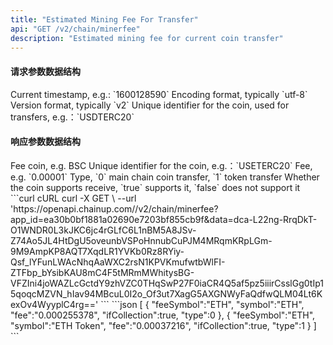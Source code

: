 ---
title: "Estimated Mining Fee For Transfer"
api: "GET /v2/chain/minerfee"
description: "Estimated mining fee for current coin transfer"
---

#### 请求参数数据结构
<ParamField query="time" type="long" required>
    Current timestamp, e.g.: `1600128590`
</ParamField>
<ParamField query="charset" type="string" required>
    Encoding format, typically `utf-8`
</ParamField>
<ParamField query="version" type="string" required>
    Version format, typically `v2`
</ParamField>
<ParamField query="symbol" type="string" required>
    Unique identifier for the coin, used for transfers, e.g.：`USDTERC20`
</ParamField>

#### 响应参数数据结构
<ResponseField type="object[ ]">
    <Expandable title="object">
        <ResponseField name="feeSymbol" type="string">Fee coin, e.g. BSC</ResponseField>
        <ResponseField name="symbol" type="string">Unique identifier for the coin, e.g.：`USETERC20`</ResponseField>
        <ResponseField name="fee" type="string">Fee, e.g. `0.00001`</ResponseField>
        <ResponseField name="type" type="integer">Type, `0` main chain coin transfer, `1` token transfer</ResponseField>
        <ResponseField name="ifCollection" type="bool">Whether the coin supports receive, `true` supports it, `false` does not support it</ResponseField>
    </Expandable>
</ResponseField>

<RequestExample>
    ```curl cURL
    curl -X GET \
    --url 'https://openapi.chainup.com//v2/chain/minerfee?app_id=ea30b0bf1881a02690e7203bf855cb9f&data=dca-L22ng-RrqDkT-O1WNDR0L3kJKC6jc4rGLfC6L1nBM5A8JSv-Z74Ao5JL4HtDgU5oveunbVSPoHnnubCuPJM4MRqmKRpLGm-9M9AmpKP8AQT7XqdLR1YVKb0Rz8RYiy-Qsf_lYFunLWAcNhqAaWXC2rsN1KPVKmufwtbWlFI-ZTFbp_bYsibKAU8mC4F5tMRmMWhitysBG-VFZIni4joWAZLcGctdY9zhVZC0THqSwP27F0iaCR4Q5af5pz5iiirCsslGg0tIp15qoqcMZVN_hIav94MBcuL0I2o_Of3ut7XagG5AXGNWyFaQdfwQLM04Lt6KexOv4WyyplC4rg=='
    ```
</RequestExample>

<ResponseExample>
    ```json
    [
    {
        "feeSymbol":"ETH",
        "symbol":"ETH",
        "fee":"0.000255378",
        "ifCollection":true,
        "type":0
    },
    {
        "feeSymbol":"ETH",
        "symbol":"ETH Token",
        "fee":"0.00037216",
        "ifCollection":true,
        "type":1
    }
    ]
    ```
</ResponseExample>